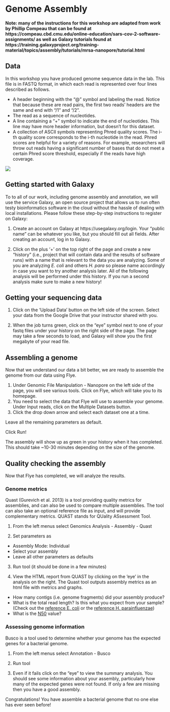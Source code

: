 # Genome Assembly {#assembly}

**Note: many of the instructions for this workshop are adapted from work by Phillip Compeau that can be found at https://compeau.cbd.cmu.edu/online-education/sars-cov-2-software-assignments/ as well as Galaxy tutorials found at https://training.galaxyproject.org/training-material/topics/assembly/tutorials/mrsa-nanopore/tutorial.html**

## Data

In this workshop you have produced genome sequence data in the lab.
This file is in FASTQ format, in which each read is represented over four lines described as follows.

- A header beginning with the “@” symbol and labeling the read. Notice that because these are read pairs, the first two reads’ headers are the same and end with “/1” and “/2”.
- The read as a sequence of nucleotides.
- A line containing a “+” symbol to indicate the end of nucleotides. This line may have more header information, but doesn’t for this dataset.
- A collection of ASCII symbols representing Phred quality scores. The i-th quality score corresponds to the i-th nucleotide in the read. Phred scores are helpful for a variety of reasons. For example, researchers will throw out reads having a significant number of bases that do not meet a certain Phred score threshold, especially if the reads have high coverage.

![](https://www.drive5.com/usearch/manual/fastq_fig.jpg)

## Getting started with Galaxy

To to all of our work, including genome assembly and annotation, we will use the 
service Galaxy, an open source project that allows us to run often testy bioinformatics software in the cloud without the hassle of dealing with local installations. 
Please follow these step-by-step instructions to register on Galaxy:

1. Create an account on Galaxy at https://usegalaxy.org/login. 
Your “public name” can be whatever you like, but you should fill out all fields. After creating an account, log in to Galaxy.

2. Click on the plus '+' on the top right of the page and create a new "history" (i.e., project that will contain data and the results of software runs) with a name that is relevant to the data you are analyzing.
Some of you are analyzing *E. coli* and others *H. para* so please name accordingly in case you want to try another analysis later.
All of the following analysis will be performed under this history. If you run a second analysis make sure to make a new history!

## Getting your sequencing data

1. Click on the 'Upload Data' button on the left side of the screen.
Select your data from the Google Drive that your instructor shared with you.

2. When the job turns green, click on the “eye” symbol next to one of your fastq files under your history on the right side of the page. The page may take a few seconds to load, and Galaxy will show you the first megabyte of your read file.

## Assembling a genome

Now that we understand our data a bit better, we are ready to assemble the genome from our data using Flye.

1. Under Genomic File Manipulation - Nanopore on the left side of the page, you will see various tools. 
Click on Flye, which will take you to its homepage.
2. You need to select the data that Flye will use to assemble your genome. Under Input reads, click on the Multiple Datasets button. 
3. Click the drop down arrow and select each dataset one at a time.

Leave all the remaining parameters as default.

Click Run!

The assembly will show up as green in your history when it has completed. This should take ~10-30 minutes depending on the size of the genome.

## Quality checking the assembly

Now that Flye has completed, we will analyze the results. 

### Genome metrics

Quast (Gurevich et al. 2013) is a tool providing quality metrics for assemblies, and can also be used to compare multiple assemblies. The tool can also take an optional reference file as input, and will provide complementary metrics. QUAST stands for QUality ASsessment Tool. 

1. From the left menus select Genomics Analysis - Assembly - Quast

2. Set parameters as
  - Assembly Mode: Individual
  - Select your assembly
  - Leave all other parameters as defaults

3. Run tool (it should be done in a few minutes)

4. View the HTML report from QUAST by clicking on the 'eye' in the analysis on the right. The Quast tool outputs assembly metrics as an html file with metrics and graphs. 
  - How many contigs (i.e. genome fragments) did your assembly produce? 
  - What is the total read length? Is this what you expect from your sample? (Check out the [reference E. coli](https://www.ncbi.nlm.nih.gov/datasets/genome/GCF_000007445.1/) or the [reference H. parainfluenzae](https://www.ncbi.nlm.nih.gov/datasets/genome/GCF_031191205.1/))
  - What is the [N50](https://en.wikipedia.org/wiki/N50,_L50,_and_related_statistics) value?
  
### Assessing genome information

Busco is a tool used to determine whether your genome has the expected genes for a bacterial genome. 

1. From the left menus select Annotation - Busco

2. Run tool 

3. Even if it fails click on the "eye" to view the summary analysis. You should see some information about your assembly, particularly how many of the expected genes were not found. If only a few are missing then you have a good assembly.
  
Congratulations! You have assemble a bacterial genome that no one else has ever seen before!